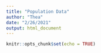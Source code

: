 ```yaml
---
title: "Population Data"
author: "Thea"
date: "2/26/2021"
output: html_document
---
```


```r
knitr::opts_chunk$set(echo = TRUE)
```

